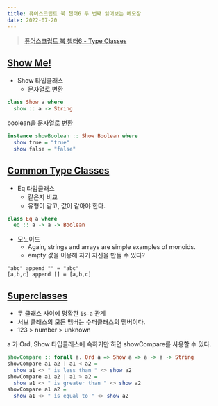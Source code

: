 ```yaml
---
title: 퓨어스크립트 북 챕터6 두 번째 읽어보는 메모장
date: 2022-07-20
---
```


> [퓨어스크립트 북 챕터6 - Type Classes](https://book.purescript.org/chapter6.html)

## [Show Me!](https://book.purescript.org/chapter6.html#show-me)

- Show 타입클래스
  - 문자열로 변환

```purescript
class Show a where
  show :: a -> String
```

boolean을 문자열로 변환

```purescript
instance showBoolean :: Show Boolean where
  show true = "true"
  show false = "false"
```

## [Common Type Classes](https://book.purescript.org/chapter6.html#common-type-classes)

- Eq 타입클래스
  - 같은지 비교
  - 유형이 같고, 값이 같아야 한다.

```purescript
class Eq a where
  eq :: a -> a -> Boolean
```

- 모노이드
  - Again, strings and arrays are simple examples of monoids.
  - empty 값을 이용해 자기 자신을 만들 수 있다?

```plain
"abc" append "" = "abc"
[a,b,c] append [] = [a,b,c]
```

## [Superclasses](https://book.purescript.org/chapter6.html#superclasses)

- 두 클래스 사이에 명확한 `is-a` 관계
- 서브 클래스의 모든 멤버는 수퍼클래스의 멤버이다.
- 123 > number > unknown

a 가 Ord, Show 타입클래스에 속하기만 하면 showCompare를 사용할 수 있다.

```purescript
showCompare :: forall a. Ord a => Show a => a -> a -> String
showCompare a1 a2 | a1 < a2 =
  show a1 <> " is less than " <> show a2
showCompare a1 a2 | a1 > a2 =
  show a1 <> " is greater than " <> show a2
showCompare a1 a2 =
  show a1 <> " is equal to " <> show a2
```